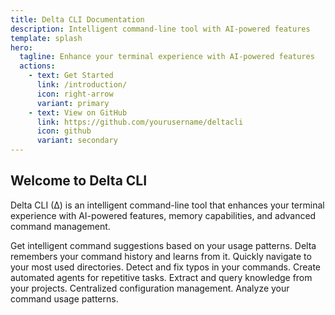 ```yaml
---
title: Delta CLI Documentation
description: Intelligent command-line tool with AI-powered features
template: splash
hero:
  tagline: Enhance your terminal experience with AI-powered features
  actions:
    - text: Get Started
      link: /introduction/
      icon: right-arrow
      variant: primary
    - text: View on GitHub
      link: https://github.com/yourusername/deltacli
      icon: github
      variant: secondary
---
```



## Welcome to Delta CLI

Delta CLI (∆) is an intelligent command-line tool that enhances your terminal experience with AI-powered features, memory capabilities, and advanced command management.

<CardGrid stagger>
  <Card title="AI Assistant" icon="seti:ai">
    Get intelligent command suggestions based on your usage patterns.
  </Card>
  <Card title="Command Memory" icon="seti:db">
    Delta remembers your command history and learns from it.
  </Card>
  <Card title="Jump Navigation" icon="seti:folder">
    Quickly navigate to your most used directories.
  </Card>
  <Card title="Spell Checker" icon="seti:spell-check">
    Detect and fix typos in your commands.
  </Card>
  <Card title="Agent System" icon="seti:robot">
    Create automated agents for repetitive tasks.
  </Card>
  <Card title="Knowledge Extraction" icon="seti:brain">
    Extract and query knowledge from your projects.
  </Card>
  <Card title="Configuration System" icon="seti:config">
    Centralized configuration management.
  </Card>
  <Card title="History Analysis" icon="seti:graph">
    Analyze your command usage patterns.
  </Card>
</CardGrid>